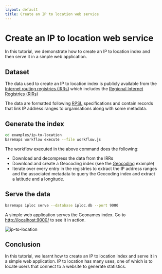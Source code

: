 ```yaml
---
layout: default
title: Create an IP to location web service
---
```


# Create an IP to location web service

In this tutorial, we demonstrate how to create an IP to location index and then serve it in a simple web application.

## Dataset

The data used to create an IP to location index is publicly available from the [Internet routing registries (IRRs)](https://www.irr.net/docs/list.html) which includes the [Regional Internet Registries (RIRs)](https://en.wikipedia.org/wiki/Regional_Internet_registry)

The data are formatted following [RPSL](https://www.irr.net/docs/rpsl.html) specifications and contain records that link IP address ranges to organisations along with some metadata.

## Generate the index

```bash
cd examples/ip-to-location
baremaps workflow execute --file workflow.js
```

The workflow executed in the above command does the following:

- Download and decompress the data from the IRRs
- Download and create a Geocoding index (see the [Geocoding](/documentation/examples/geocoding/) example)
- Iterate over every entry in the registries to extract the IP address ranges and the associated metadata to query the Geocoding index and extract a latitude and a longitude.

## Serve the data

```bash
baremaps iploc serve --database iploc.db --port 9000
```

A simple web application serves the Geonames index. Go to [http://localhost:9000/](http://localhost:9000/) to see it in action.

![ip-to-location](https://user-images.githubusercontent.com/238747/234003934-e10040e1-0fdc-45e9-95f5-322fb2401c97.png)

## Conclusion

In this tutorial, we learnt how to create an IP to location index and serve it in a simple web application.
IP to location has many uses, one of which is to locate users that connect to a website to generate statistics.
